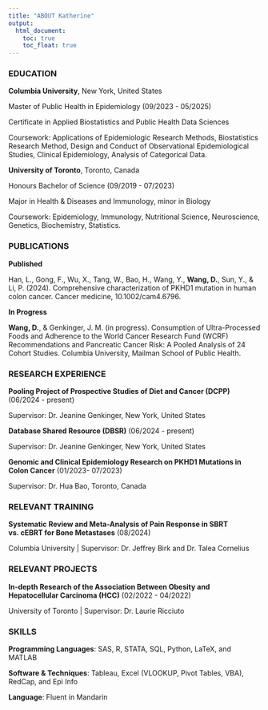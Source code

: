```yaml
---
title: "ABOUT Katherine"
output: 
  html_document:
    toc: true
    toc_float: true
---
```


### EDUCATION

**Columbia University**, New York, United States

Master of Public Health in Epidemiology (09/2023 - 05/2025)

Certificate in Applied Biostatistics and Public Health Data Sciences

Coursework: Applications of Epidemiologic Research Methods, Biostatistics Research Method, Design and Conduct of Observational Epidemiological Studies, Clinical Epidemiology, Analysis of Categorical Data.

**University of Toronto**, Toronto, Canada

Honours Bachelor of Science (09/2019 - 07/2023)

Major in Health & Diseases and Immunology, minor in Biology

Coursework: Epidemiology, Immunology, Nutritional Science, Neuroscience, Genetics, Biochemistry, Statistics. 

### PUBLICATIONS

**Published**

Han, L., Gong, F., Wu, X., Tang, W., Bao, H., Wang, Y., **Wang, D.**, Sun, Y., & Li, P. (2024). Comprehensive characterization of PKHD1 mutation in human colon cancer. Cancer medicine, 10.1002/cam4.6796. 

**In Progress**

**Wang, D.**, & Genkinger, J. M. (in progress). Consumption of Ultra-Processed Foods and Adherence to the World Cancer Research Fund (WCRF) Recommendations and Pancreatic Cancer Risk: A Pooled Analysis of 24 Cohort Studies. Columbia University, Mailman School of Public Health.


### RESEARCH EXPERIENCE

**Pooling Project of Prospective Studies of Diet and Cancer (DCPP)** (06/2024 - present)

Supervisor: Dr. Jeanine Genkinger, New York, United States

**Database Shared Resource (DBSR)** (06/2024 - present)

Supervisor: Dr. Jeanine Genkinger, New York, United States

**Genomic and Clinical Epidemiology Research on PKHD1 Mutations in Colon Cancer** (01/2023- 07/2023)

Supervisor: Dr. Hua Bao, Toronto, Canada

### RELEVANT TRAINING
**Systematic Review and Meta-Analysis of Pain Response in SBRT vs. cEBRT for Bone Metastases** (08/2024)

Columbia University | Supervisor: Dr. Jeffrey Birk and Dr. Talea Cornelius

### RELEVANT PROJECTS

**In-depth Research of the Association Between Obesity and Hepatocellular Carcinoma (HCC)** (02/2022 - 04/2022)

University of Toronto | Supervisor: Dr. Laurie Ricciuto

### SKILLS

**Programming Languages**: SAS, R, STATA, SQL, Python, LaTeX, and MATLAB

**Software & Techniques**: Tableau, Excel (VLOOKUP, Pivot Tables, VBA), RedCap, and Epi Info

**Language**: Fluent in Mandarin

